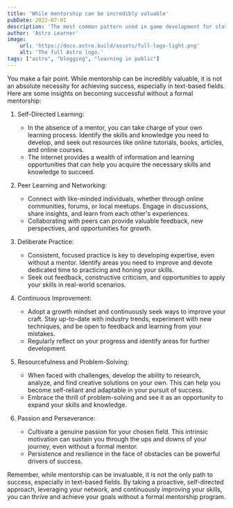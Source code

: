 ```yaml
---
title: 'While mentorship can be incredibly valuable'
pubDate: 2022-07-01
description: 'The most common pattern used in game development for state synchronization is the Client-Server Model.'
author: 'Astro Learner'
image:
    url: 'https://docs.astro.build/assets/full-logo-light.png'
    alt: 'The full Astro logo.'
tags: ["astro", "blogging", "learning in public"]
---
```


You make a fair point. While mentorship can be incredibly valuable, it is not an absolute necessity for achieving success, especially in text-based fields. Here are some insights on becoming successful without a formal mentorship:

1. Self-Directed Learning:
   - In the absence of a mentor, you can take charge of your own learning process. Identify the skills and knowledge you need to develop, and seek out resources like online tutorials, books, articles, and online courses.
   - The internet provides a wealth of information and learning opportunities that can help you acquire the necessary skills and knowledge to succeed.

2. Peer Learning and Networking:
   - Connect with like-minded individuals, whether through online communities, forums, or local meetups. Engage in discussions, share insights, and learn from each other's experiences.
   - Collaborating with peers can provide valuable feedback, new perspectives, and opportunities for growth.

3. Deliberate Practice:
   - Consistent, focused practice is key to developing expertise, even without a mentor. Identify areas you need to improve and devote dedicated time to practicing and honing your skills.
   - Seek out feedback, constructive criticism, and opportunities to apply your skills in real-world scenarios.

4. Continuous Improvement:
   - Adopt a growth mindset and continuously seek ways to improve your craft. Stay up-to-date with industry trends, experiment with new techniques, and be open to feedback and learning from your mistakes.
   - Regularly reflect on your progress and identify areas for further development.

5. Resourcefulness and Problem-Solving:
   - When faced with challenges, develop the ability to research, analyze, and find creative solutions on your own. This can help you become self-reliant and adaptable in your pursuit of success.
   - Embrace the thrill of problem-solving and see it as an opportunity to expand your skills and knowledge.

6. Passion and Perseverance:
   - Cultivate a genuine passion for your chosen field. This intrinsic motivation can sustain you through the ups and downs of your journey, even without a formal mentor.
   - Persistence and resilience in the face of obstacles can be powerful drivers of success.

Remember, while mentorship can be invaluable, it is not the only path to success, especially in text-based fields. By taking a proactive, self-directed approach, leveraging your network, and continuously improving your skills, you can thrive and achieve your goals without a formal mentorship program.
